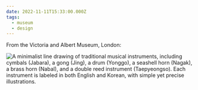 ```yaml
---
date: 2022-11-11T15:33:00.000Z
tags:
  - museum
  - design
---
```

From the Victoria and Albert Museum, London:

![A minimalist line drawing of traditional musical instruments, including cymbals (Jabara), a gong (Jing), a drum (Yonggo), a seashell horn (Nagak), a brass horn (Nabal), and a double reed instrument (Taepyeongso). Each instrument is labeled in both English and Korean, with simple yet precise illustrations.](/assets/art/20221111-instruments.jpg)